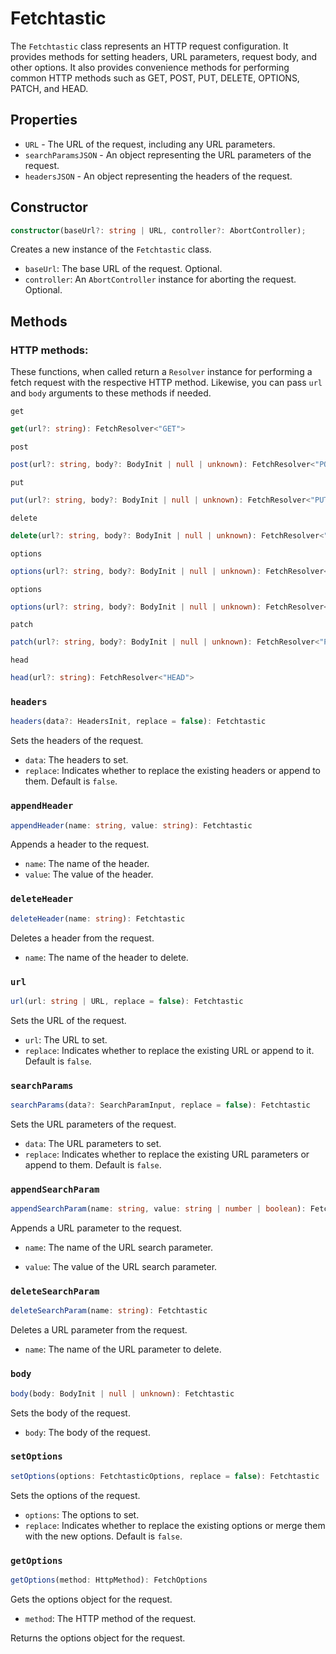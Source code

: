 # Fetchtastic

The `Fetchtastic` class represents an HTTP request configuration. It provides methods for setting headers, URL parameters, request body, and other options. It also provides convenience methods for performing common HTTP methods such as GET, POST, PUT, DELETE, OPTIONS, PATCH, and HEAD.

## Properties

-   `URL` - The URL of the request, including any URL parameters.
-   `searchParamsJSON` - An object representing the URL parameters of the request.
-   `headersJSON` - An object representing the headers of the request.

## Constructor

```typescript
constructor(baseUrl?: string | URL, controller?: AbortController);
```

Creates a new instance of the `Fetchtastic` class.

-   `baseUrl`: The base URL of the request. Optional.
-   `controller`: An `AbortController` instance for aborting the request. Optional.

## Methods

### HTTP methods:

These functions, when called return a `Resolver` instance for performing a fetch request with the respective HTTP method. Likewise, you can pass `url` and `body` arguments to these methods if needed.

`get`

```typescript
get(url?: string): FetchResolver<"GET">
```

`post`

```typescript
post(url?: string, body?: BodyInit | null | unknown): FetchResolver<"POST">
```

`put`

```typescript
put(url?: string, body?: BodyInit | null | unknown): FetchResolver<"PUT">
```

`delete`

```typescript
delete(url?: string, body?: BodyInit | null | unknown): FetchResolver<"DELETE">
```

`options`

```typescript
options(url?: string, body?: BodyInit | null | unknown): FetchResolver<"OPTIONS">
```

`options`

```typescript
options(url?: string, body?: BodyInit | null | unknown): FetchResolver<"OPTIONS">
```

`patch`

```typescript
patch(url?: string, body?: BodyInit | null | unknown): FetchResolver<"PATCH">
```

`head`

```typescript
head(url?: string): FetchResolver<"HEAD">
```

### `headers`

```typescript
headers(data?: HeadersInit, replace = false): Fetchtastic
```

Sets the headers of the request.

-   `data`: The headers to set.
-   `replace`: Indicates whether to replace the existing headers or append to them. Default is `false`.

### `appendHeader`

```typescript
appendHeader(name: string, value: string): Fetchtastic
```

Appends a header to the request.

-   `name`: The name of the header.
-   `value`: The value of the header.

### `deleteHeader`

```typescript
deleteHeader(name: string): Fetchtastic
```

Deletes a header from the request.

-   `name`: The name of the header to delete.

### `url`

```typescript
url(url: string | URL, replace = false): Fetchtastic
```

Sets the URL of the request.

-   `url`: The URL to set.
-   `replace`: Indicates whether to replace the existing URL or append to it. Default is `false`.

### `searchParams`

```typescript
searchParams(data?: SearchParamInput, replace = false): Fetchtastic
```

Sets the URL parameters of the request.

-   `data`: The URL parameters to set.
-   `replace`: Indicates whether to replace the existing URL parameters or append to them. Default is `false`.

### `appendSearchParam`

```typescript
appendSearchParam(name: string, value: string | number | boolean): Fetchtastic
```

Appends a URL parameter to the request.

-   `name`: The name of the URL search parameter.

-   `value`: The value of the URL search parameter.

### `deleteSearchParam`

```typescript
deleteSearchParam(name: string): Fetchtastic
```

Deletes a URL parameter from the request.

-   `name`: The name of the URL parameter to delete.

### `body`

```typescript
body(body: BodyInit | null | unknown): Fetchtastic
```

Sets the body of the request.

-   `body`: The body of the request.

### `setOptions`

```typescript
setOptions(options: FetchtasticOptions, replace = false): Fetchtastic
```

Sets the options of the request.

-   `options`: The options to set.
-   `replace`: Indicates whether to replace the existing options or merge them with the new options. Default is `false`.

### `getOptions`

```typescript
getOptions(method: HttpMethod): FetchOptions
```

Gets the options object for the request.

-   `method`: The HTTP method of the request.

Returns the options object for the request.
